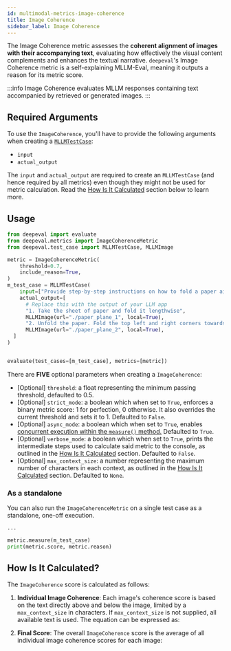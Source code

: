 ```yaml
---
id: multimodal-metrics-image-coherence
title: Image Coherence
sidebar_label: Image Coherence
---
```


<head>
  <link
    rel="canonical"
    href="https://deepeval.com/docs/multimodal-metrics-image-coherence"
  />
</head>


<MetricTagsDisplayer singleTurn={true} multimodal={true} />

The Image Coherence metric assesses the **coherent alignment of images with their accompanying text**, evaluating how effectively the visual content complements and enhances the textual narrative. `deepeval`'s Image Coherence metric is a self-explaining MLLM-Eval, meaning it outputs a reason for its metric score.

:::info
Image Coherence evaluates MLLM responses containing text accompanied by retrieved or generated images.
:::

## Required Arguments

To use the `ImageCoherence`, you'll have to provide the following arguments when creating a [`MLLMTestCase`](/docs/evaluation-test-cases#mllm-test-case):

- `input`
- `actual_output`

The `input` and `actual_output` are required to create an `MLLMTestCase` (and hence required by all metrics) even though they might not be used for metric calculation. Read the [How Is It Calculated](#how-is-it-calculated) section below to learn more.

## Usage

```python
from deepeval import evaluate
from deepeval.metrics import ImageCoherenceMetric
from deepeval.test_case import MLLMTestCase, MLLMImage

metric = ImageCoherenceMetric(
    threshold=0.7,
    include_reason=True,
)
m_test_case = MLLMTestCase(
    input=["Provide step-by-step instructions on how to fold a paper airplane."],
    actual_output=[
      # Replace this with the output of your LLM app
      "1. Take the sheet of paper and fold it lengthwise",
      MLLMImage(url="./paper_plane_1", local=True),
      "2. Unfold the paper. Fold the top left and right corners towards the center.",
      MLLMImage(url="./paper_plane_2", local=True),
  ]
)


evaluate(test_cases=[m_test_case], metrics=[metric])
```

There are **FIVE** optional parameters when creating a `ImageCoherence`:

- [Optional] `threshold`: a float representing the minimum passing threshold, defaulted to 0.5.
- [Optional] `strict_mode`: a boolean which when set to `True`, enforces a binary metric score: 1 for perfection, 0 otherwise. It also overrides the current threshold and sets it to 1. Defaulted to `False`.
- [Optional] `async_mode`: a boolean which when set to `True`, enables [concurrent execution within the `measure()` method.](/docs/metrics-introduction#measuring-metrics-in-async) Defaulted to `True`.
- [Optional] `verbose_mode`: a boolean which when set to `True`, prints the intermediate steps used to calculate said metric to the console, as outlined in the [How Is It Calculated](#how-is-it-calculated) section. Defaulted to `False`.
- [Optional] `max_context_size`: a number representing the maximum number of characters in each context, as outlined in the [How Is It Calculated](#how-is-it-calculated) section. Defaulted to `None`.

### As a standalone

You can also run the `ImageCoherenceMetric` on a single test case as a standalone, one-off execution.

```python
...

metric.measure(m_test_case)
print(metric.score, metric.reason)
```

## How Is It Calculated?

The `ImageCoherence` score is calculated as follows:

1. **Individual Image Coherence**: Each image's coherence score is based on the text directly above and below the image, limited by a `max_context_size` in characters. If `max_context_size` is not supplied, all available text is used. The equation can be expressed as:

<Equation formula="C_i = f(\text{Context}_{\text{above}}, \text{Context}_{\text{below}}, \text{Image}_i)" />

2. **Final Score**: The overall `ImageCoherence` score is the average of all individual image coherence scores for each image:

<Equation formula="O = \frac{\sum_{i=1}^n C_i}{n}" />
